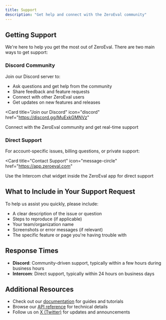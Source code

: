 ```yaml
---
title: Support
description: "Get help and connect with the ZeroEval community"
---
```


## Getting Support

We're here to help you get the most out of ZeroEval. There are two main ways to get support:

### Discord Community

Join our Discord server to:

- Ask questions and get help from the community
- Share feedback and feature requests
- Connect with other ZeroEval users
- Get updates on new features and releases

<Card
  title="Join our Discord"
  icon="discord"
  href="https://discord.gg/MuExkGMNVz"
>
  Connect with the ZeroEval community and get real-time support
</Card>

### Direct Support

For account-specific issues, billing questions, or private support:

<Card
  title="Contact Support"
  icon="message-circle"
  href="https://app.zeroeval.com"
>
  Use the Intercom chat widget inside the ZeroEval app for direct support
</Card>

## What to Include in Your Support Request

To help us assist you quickly, please include:

- A clear description of the issue or question
- Steps to reproduce (if applicable)
- Your team/organization name
- Screenshots or error messages (if relevant)
- The specific feature or page you're having trouble with

## Response Times

- **Discord**: Community-driven support, typically within a few hours during business hours
- **Intercom**: Direct support, typically within 24 hours on business days

## Additional Resources

- Check out our [documentation](/tracing/quickstart) for guides and tutorials
- Browse our [API reference](/api-reference/introduction) for technical details
- Follow us on [X (Twitter)](https://x.com/LlmStats) for updates and announcements
